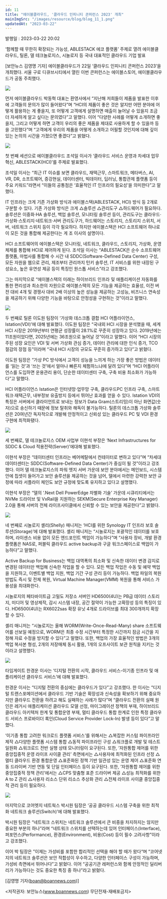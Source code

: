 ```yaml
---
id: 11
title: "에이블클라우드, '클라우드 인피니티 콘퍼런스 2023' 개최"
mainImgSrc: "/images/resource/blog/blog_11_1.png"
updatedAt: "2023-03-22"
---
```


<Title>에이블클라우드, '클라우드 인피니티 콘퍼런스 2023' 개최</Title>
<IssueDate>발행일 : 2023-03-22 20:02</IssueDate>

‘함께할 때 무한히 확장되는 가능성, ABLESTACK 에코 플랫폼’ 주제로 열려
에이블클라우드, 틸론, 델 테크놀로지스, 시놀로지 등 국내 대표적인 클라우드 기업 발표

[보안뉴스 김영명 기자] 에이블클라우드가 22일 ‘클라우드 인피니티 콘퍼런스 2023’을 개최했다.
서울 구로 디큐브시티에서 열린 이번 콘퍼런스는 에이블스토어, 에이블클라우드가 공동 주최했다.

<ImageWrapper text='▲에이블클라우드 박동혁 대표가 인사말을 하고 있다[사진=보안뉴스]'>
  <img src='/images/resource/blog/blog_11_1.png' />
</ImageWrapper>

먼저 에이블클라우드 박동혁 대표는 환영사에서 “지난해 저희들이 제품을 발표한 이후에 고객들의 문의가 많이
들어왔다”며 “HCI의 제품이 좋은 것은 알지만 어떤 분야에 어떻게 활용하는 게 좋을지, 또 어떻게 고객에게
설명하면 매출이 늘어날 수 있을지 조금 더 자세하게 알고 싶다는 문의였다”고 말했다. 이어 “다양한 사례를
어떻게 소개하면 좋을지, 그리고 어떻게 하면 고객이 우리의 좋은 제품을 제대로 사용하게 할 수 있을까 등을
고민했다”며 “고객에게 우리의 제품을 어떻게 소개하고 어필할 것인지에 대해 깊이 있는 논의의 시간을 가졌으면
좋겠다”고 밝혔다.

<ImageWrapper text='▲에이블클라우드 조석일 이사가 ‘클라우드 서비스 운영과 차세대 업무 혁신, ABLESTACK(HCI)’에 대해 발표했다[사진=보안뉴스]'>
  <img src='/images/resource/blog/blog_11_2.png' />
</ImageWrapper>

첫 번째 세션으로 에이블클라우드 조석일 이사가 ‘클라우드 서비스 운영과 차세대 업무 혁신, ABLESTACK(HCI)’를 주제로 발표했다.

조석일 이사는 “최근 IT 이슈를 보면 클라우드, 재택근무, 스마트워크, 메타버스, AI, VR, DR, 소프트웨어, 증강현실, 데이터센터,
빅데이터, 딥러닝, 통합관제 플랫폼 등이 주요 키워드”라면서 “이들의 공통점은 ‘효율적인 IT 인프라의 필요성’을 의미한다”고 말했다.

IT 인프라는 크게 기존 가상화 방식과 에이블스택(ABLESTACK, HCI) 방식 등 2개로 구분할 수 있다. 기존 가상화 방식은 크게
△솔루션 △관리도구 △하드웨어가 필요하다. 솔루션은 이중화·HA 솔루션, 백업 솔루션, 모니터링 솔루션 등이,
관리도구는 클라우드·가상화·스토리지·네트워크·서버 관리도구가, 하드웨어는 스토리지, 스토리지 스위치, 서버, 네트워크 스위치 등이 각각 필요하다.
하지만 에이블스택은 HCI 소프트웨어 하나로 이 모든 것을 통합해 제공한다는 게 조 이사의 설명이다.

HCI 소프트웨어의 에이블스택은 모니터링, 네트워크, 클라우드, 스토리지, 가상화, 운영체제를 통합해 HCI로 제어하게 된다. 조석일 이사는
“ABLESTACK은 순수 소프트웨어 플랫폼, 마법사를 통합해 수 시간 내 SDDC(Software-Defined Data Center) 구성, 모든 자원을 웹으로 관리,
제조부터 관리까지 턴키 솔루션, IT 서비스를 위한 내장된 구성요소, 높은 유연성 제공 등이 특징인 원스톱 서비스”라고 강조했다.

그는 마지막으로 “에이블스택의 미래는 하이브리드 인프라 및 애플리케이션 자동화를 통한 편리성과 최소한의 자원으로 에이블스택의 모든 기능을 제공하는 효율성,
이전 버전 대비 4개 및 경쟁사 대비 2배 이상의 높은 성능을 제공하는 고성능, 비즈니스 연속성을 제공하기 위해 다양한 기능을 바탕으로 안정성을 구현하는 것”이라고 말했다.

<ImageWrapper text='▲틸론 이도원 팀장이 ‘가상화 데스크톱 결합 HCI 어플라이언스, Istation(VDI)’에 대해 발표했다[사진=보안뉴스]'>
  <img src='/images/resource/blog/blog_11_3.png' />
</ImageWrapper>

두 번째로 틸론 이도원 팀장이 ‘가상화 데스크톱 결합 HCI 어플라이언스, Istation(VDI)’에 대해 발표했다. 이도원 팀장은 “국내외 HCI 시장을 분석했을 때,
세계 HCI 시장은 2019년부터 연평균 성장률이 28.1%로 꾸준히 성장하고 있다. 2019년에는 11조원이었다면, 2025년에는 36조원으로 늘어날 것”이라고 말했다.
이어 “HCI 시장의 주된 성장 요인은 VDI 및 서버 가상화 관심 증가, 데이터 관리에 대한 인식 증가, TCO 절감의 장점 등”이라며 “국내 HCI 시장의 규모도 꾸준히 증가하고 있다”고 밝혔다.

이도원 팀장은 “가상 PC 방식에서 고객이 성능을 느끼게 하는 가장 좋은 방법은 데이터를 ‘읽는 것’과 ‘쓰는 것’에서 얼마나 빠른지 체험하느냐에 달려 있다”며
“HCI 어플라이언스를 도입하면 운용관리 용이, 단순한 데이터센터 구축, 구축 비용 최소화가 가능하다”고 말했다.

HCI 어플라이언스 Istation은 인터넷망·업무망 구축, 클라우드PC 인프라 구축, 스마트워크·재택근무, 내부정보 유출방지 등에서 뛰어난 효과를 얻을 수 있다.
Istation VDI의 특징은 서버에서 클라이언트로 보내는 정보가 Data Gram(스트리밍)이 아닌 화면값(숫자)으로 송신하기 때문에 정보 탈취와 해독이 불가능하다.
틸론의 데스크톱 가상화 솔루션은 20여년간 독자적으로 개발해 안정적이고 신뢰성 있는 클라우드 PC 및 VDI 환경 구현에 최적화됐다.

<ImageWrapper text='▲델 테크놀로지스 이현석 부장이 ‘Next Infrastructures for SDDC & Cloud 적용전략(Server)’에 대해 발표했다[사진=보안뉴스]'>
  <img src='/images/resource/blog/blog_11_4.png' />
</ImageWrapper>

세 번째로, 델 테크놀로지스 OEM 사업부 이현석 부장은 ‘Next Infrastructures for SDDC & Cloud 적용전략(Server)’에대해 발표했다.

이현석 부장은 “데이터센터 인프라는 베어메탈에서 컨테이터로 변하고 있다”며 “차세대 데이터센터는 SDDC(Software-Defined Data Center)가 중심이 될 것”이라고 강조했다.
이어 델 테크놀로지스의 파워 엣지 서버 가운데 보안 분야에서는 메인보드, 시스템 안에 칩셋이 들어가고 보안 솔루션을 제공하는 것을 넘어, 델에서 마련한 강력한
보안 규정에 따라 서플라이 체인도 보안 규정에 맞도록 유지하고 있다고 설명했다.

이현석 부장은 “델의 ‘.Next Dell PowerEdge 차별화 기술’ 가운데 시큐리티에서는 NVMe 드라이브 및 VxRail을 지원하는 SEKM(Secure Enterprise Key Manager)
2.0을 통해 서버의 전체 라이프사이클에서 신뢰할 수 있는 보안을 제공한다”고 밝혔다.

<ImageWrapper text='▲시놀로지 셸리 매니저가 ‘HCI를 위한 Synology IT 인프라 보호 솔루션(Storage)’를 주제로 발표했다[사진=보안뉴스]'>
  <img src='/images/resource/blog/blog_11_5.png' />
</ImageWrapper>

네 번째로 시놀로지 셸리(Shelly) 매니저는 ‘HCI를 위한 Synology IT 인프라 보호 솔루션(Storage)’에 대해 발표했다. 셸리 매니저는 “시놀로지는 포괄적인 데이터를 보호하며,
라이센스 비용 없이 모든 엔드포인트 백업이 가능하다”며 “사용자 장비, 개발 환경 플랫폼은 NAS로, 퍼블릭 클라우드 active backup과 구글 워크스페이스로 백업이 가능하다”고 말했다.

Active Backup for Business는 백업 대역폭의 최소화 및 신속한 데이터 변경 감지로 변경된 데이터만 백업해 신속한 작업을 할 수 있다. 모든 백업 작업은 수동 및 예약 백업을 지원하고,
이벤트별 백업 지원, 백업 기간 구성 관리 등이 가능하다. 백업 파일의 복원 방법도 즉시 및 전체 복원, Virtual Machine Manager(VMM) 복원을 통해 서비스 가용성을 최대화한다.

시놀로지의 페타바이트급 고밀도 저장소 서버인 HD6500(4U)는 PB급 데이터 스토리지, 미디어 및 영상제작, 감시 시스템 내장, 공간 절약이 가능한 고확장성 등의 특징이 있다.
HD6500(4U)는 RX6022sas 확장 유닛 4개로 드라이브를 최대 300개까지 확장할 수 있다.

셸리 매니저는 “시놀로지는 올해 WORM(Write-Once-Read-Many) share 소프트웨어를 선보일 예정으로, WORM은 최종 수정 시간부터 특정한 시간까지 잠금 시간을
지정해 자료 수정을 방지할 수 있다”고 말했다. 또한, 백업의 가장 효율적인 방법은 3개의 백업 복사본 형성, 2개의 저장매체 동시 활용, 1개의 오프사이트 보관 원칙을 지키는 것이라고 설명했다.

<ImageWrapper text='▲타임게이트 한경운 이사가 ‘클라우드 원스톱 플랫폼 서비스 TG-Cloud(CMP)’를 주제로 발표했다[사진=보안뉴스]'>
  <img src='/images/resource/blog/blog_11_6.png' />
</ImageWrapper>

타임게이트 한경운 이사는 ‘디지털 전환의 시작, 클라우드 서비스-이기종 인프라 및 애플리케이션 클라우드 서비스’에 대해 발표했다.

한경운 이사는 “디지털 전환의 중심에는 클라우드가 있다”고 강조했다. 한 이사는 “디지털 트랜스포메이션에서 클라우드 기반 기술은 확장성과
신속성을 확보하기 위해 중요하지만 클라우드 전환을 하려고 해도 실패하는 사례가 많다”며 “클라우드 전환의 실패 원인은 레거시 애플리케이션
클라우드 모델 선정, 마이그레이션 정책의 부재, 하이브리드 클라우드 아키텍처 한계 및 통합운영 부재, 멀티 클라우드 통합 한계로 인한 특정
클라우드 서비스 프로바이더 록인(Cloud Service Provider Lock-In) 발생 등이 있다”고 말했다.

‘이기종 통합 고려한 워크로드 플랫폼 서비스’를 위해서는 △복잡한 커스텀 파이프라인 제작 △다양한 플랫폼 시스템 통합 △동적 파이프라인 구성
△워크플로 개발 및 테스트 일원화 △워크로드 전반 실행 상태 모니터링이 요구된다. 또한, ‘자원통합 제어를 위한 중앙집중적 운영 라이프 사이클 관리’
측면에서는 △사용자에 최적화된 인프라 선정 △멀티 클라우드 환경 통합운영 △표준화된 정책 기반 일관성 있는 운영 제어 △표준화 연동 드라이버 기반 연동 및
단일 인터페이스 등이 요구된다. 또한, ‘자원통합 제어를 위한 중앙집중적 정책 관리’에서는 △CPS 맞춤형 표준 드라이버 제공 △성능 최적화를 위한 A to Z 관리
△사용자 리소스 단위 리소스 추상화 관리 △전체 라이프 사이클 중앙집중적 관리 등이 필요하다.

<ImageWrapper text='▲코어엣지 네트웍스 박시원 팀장이 ‘공공 클라우드 시스템 구축을 위한 최적화 네트워크 솔루션(Switch)’를 주제로 발표했다[사진=보안뉴스]'>
  <img src='/images/resource/blog/blog_11_7.png' />
</ImageWrapper>

마지막으로 코어엣지 네트웍스 박시원 팀장은 ‘공공 클라우드 시스템 구축을 위한 최적화 네트워크 솔루션(Switch)’에 대해 발표했다.

박시원 팀장은 “네트워크 스위치는 네트워크 솔루션에서 큰 비중을 차지하지는 않지만 중요한 부분의 하나”라며 “네트워크 스위치를 선택하는데 있어
인터페이스(Interface), 퍼포먼스(Performance), 환경(Environment), 비용(Cost) 등이 필수 고려사항”이라고 강조했다.

이어 박 팀장은 ”이제는 가성비를 포함한 합리적인 선택을 해야 할 때가 왔다“며 “코어넷지의 네트워크 솔루션은 보안 적합성이 우수하고,
다양한 인터페이스 구성이 가능하며, 가성비 측면에서 뛰어나다”고 밝혔다. 이어 “공공기관 레퍼런스와 함께 안정적인 딜리버리가 가능하다는 것도 중요한 특징 중 하나”라고 밝혔다.

[김영명 기자(boan@boannews.com)]

&lt;저작권자: 보안뉴스(www.boannews.com) 무단전재-재배포금지&gt;
